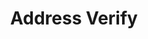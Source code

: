 ---
title: Address Verify
description: "Our Bank Validation service lets you query whether UK account number & sort code combinations are valid, or check IBANs for most European countries."
sidebarTitle: "Overview"
icon: 
---